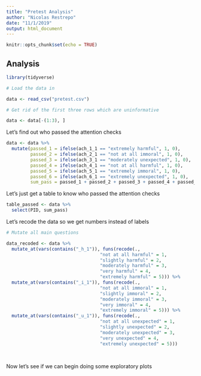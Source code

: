 ```yaml
---
title: "Pretest Analysis"
author: "Nicolas Restrepo"
date: "11/1/2019"
output: html_document
---
```


```r
knitr::opts_chunk$set(echo = TRUE)
```

## Analysis 

```r

library(tidyverse)
```


```r

# Load the data in 

data <- read_csv("pretest.csv")

# Get rid of the first three rows which are uninformative 

data <- data[-(1:3), ]

```

Let's find out who passed the attention checks 

```r

data <- data %>% 
  mutate(passed_1 = ifelse(ach_1_1 == "extremely harmful", 1, 0), 
         passed_2 = ifelse(ach_2_1 == "not at all immoral", 1, 0), 
         passed_3 = ifelse(ach_3_1 == "moderately unexpected", 1, 0), 
         passed_4 = ifelse(ach_4_1 == "not at all harmful", 1, 0), 
         passed_5 = ifelse(ach_5_1 == "extremely immoral", 1, 0), 
         passed_6 = ifelse(ach_6_1 == "extremely unexpected", 1, 0), 
         sum_pass = passed_1 + passed_2 + passed_3 + passed_4 + passed_5 + passed_6)
```

Let's just get a table to know who passed the attention checks 

```r

table_passed <- data %>% 
  select(PID, sum_pass)

```

Let's recode the data so we get numbers instead of labels

```r

# Mutate all main questions 

data_recoded <- data %>% 
  mutate_at(vars(contains("_h_1")), funs(recode(., 
                                   "not at all harmful" = 1, 
                                   "slightly harmful" = 2, 
                                   "moderately harmful" = 3, 
                                   "very harmful" = 4, 
                                   "extremely harmful" = 5))) %>% 
  mutate_at(vars(contains("_i_1")), funs(recode(., 
                                   "not at all immoral" = 1, 
                                   "slightly immoral" = 2, 
                                   "moderately immoral" = 3, 
                                   "very immoral" = 4, 
                                   "extremely immoral" = 5))) %>% 
  mutate_at(vars(contains("_u_1")), funs(recode(., 
                                   "not at all unexpected" = 1, 
                                   "slightly unexpected" = 2, 
                                   "moderately unexpected" = 3, 
                                   "very unexpected" = 4, 
                                   "extremely unexpected" = 5)))
  
  
```

Now let's see if we can begin doing some exploratory plots



